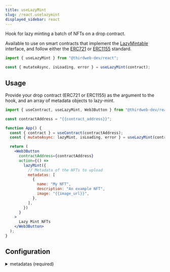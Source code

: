 ```yaml
---
title: useLazyMint
slug: /react.uselazymint
displayed_sidebar: react
---
```


Hook for lazy minting a batch of NFTs on a drop contract.

Available to use on smart contracts that implement the
[LazyMintable](/contractkit/interfaces/erc721lazymintable) interface, and
follow either the [ERC721](/contractkit/interfaces/erc721)
or [ERC1155](/contractkit/interfaces/erc1155) standard.

```jsx
import { useLazyMint } from "@thirdweb-dev/react";

const { mutateAsync, isLoading, error } = useLazyMint(contract);
```

## Usage

Provide your drop contract (ERC721 or ERC1155) as the argument to the hook, and an array
of metadata objects to lazy-mint.

```jsx
import { useContract, useLazyMint, Web3Button } from "@thirdweb-dev/react";

const contractAddress = "{{contract_address}}";

function App() {
  const { contract } = useContract(contractAddress);
  const { mutateAsync: lazyMint, isLoading, error } = useLazyMint(contract);

  return (
    <Web3Button
      contractAddress={contractAddress}
      action={() =>
        lazyMint({
          // Metadata of the NFTs to upload
          metadatas: [
            {
              name: "My NFT",
              description: "An example NFT",
              image: "{{image_url}}",
            },
          ],
        })
      }
    >
      Lazy Mint NFTs
    </Web3Button>
  );
}
```

## Configuration

<details>
  <summary>metadatas (required)</summary>
  <div>

### metadatas (required)

An array of objects containing the metadata of the NFTs to lazy mint.

Your metadata objects must follow the [Metadata standards](https://docs.opensea.io/docs/metadata-standards#metadata-structure).

```jsx
import { useContract, useLazyMint, Web3Button } from "@thirdweb-dev/react";

const contractAddress = "{{contract_address}}";

function App() {
  const { contract } = useContract(contractAddress);
  const { mutateAsync: lazyMint, isLoading, error } = useLazyMint(contract);

  return (
    <Web3Button
      contractAddress={contractAddress}
      action={() =>
        lazyMint({
          // highlight-start
          // Metadata of the NFTs to upload
          metadatas: [
            {
              name: "My NFT",
              description: "An example NFT",
              image: "{{image_url}}",
            },
          ],
          // highlight-end
        })
      }
    >
      Lazy Mint NFTs
    </Web3Button>
  );
}
```

</div>
</details>
